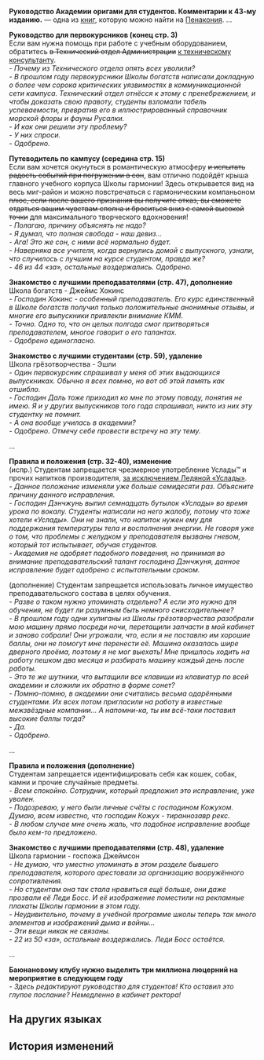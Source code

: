 {{Книга Инфобокс
|id           = 402
|Название     = Руководство Академии оригами для студентов. Комментарии к 43-му изданию.
|Изображение  = Item Penacony Readable 1.png
|Мир          = Пенакония
|Томов        = 1
|Автор        = <!--нужно добавить-->
|Описание     = Рецензии преподавателей к руководству для студентов. Представленные здесь рассуждения позволят вам прочувствовать дух свободы, который царит в Академии оригами.
|Том1         = {{tx}}
|Источник1    = {{tx|Отсутствует источник}}
|Персонажи    = 
|Фракции      = 
}}
'''Руководство Академии оригами для студентов. Комментарии к 43-му изданию.''' — одна из [[Книги|книг]], которую можно найти на [[Пенакония]].
<!--
==Получение==
<gallery>
Книга НАЗВАНИЕ.png|НАЗВАНИЕ
Локация НАЗВАНИЕ.png|Расположение на карте. Ближайший пространственный якорь «[[НАЗВАНИЕ]]»
</gallery>
-->
...

'''Руководство для первокурсников (конец стр. 3)'''<br />
Если вам нужна помощь при работе с учебным оборудованием, обратитесь <s>в Технический отдел Администрации</s> <u>к техническому консультанту</u>.<br />
''- Почему из Технического отдела опять всех уволили?<br />
- В прошлом году первокурсники Школы богатств написали докладную о более чем сорока критических уязвимостях в коммуникационной сети кампуса. Технический отдел отнёсся к этому с пренебрежением, и чтобы доказать свою правоту, студенты взломали табель успеваемости, превратив его в иллюстрированный справочник морской флоры и фауны Русалки.<br />
- И как они решили эту проблему?<br />
- У них спроси.<br />
- Одобрено.''

'''Путеводитель по кампусу (середина стр. 15)'''<br />
Если вам хочется окунуться в романтическую атмосферу <s>и испытать радость событий при погружении в сон</s>, вам отлично подойдёт крыша главного учебного корпуса Школы гармонии! Здесь открывается вид на весь миг-район и можно повстречаться с гармоническим компаньоном <s>плюс, если после вашего признания вы получите отказ, вы сможете отдаться вашим чувствам сполна и броситься вниз с самой высокой точки</s> для максимального творческого вдохновения!<br />
''- Полагаю, причину объяснять не надо?<br />
- Я думал, что полная свобода - наш девиз...<br />
- Ага! Это же сон, с ними всё нормально будет.<br />
- Наверняка все учителя, когда вернулись домой с выпускного, узнали, что случилось с лучшим на курсе студентом, правда же?<br />
- 46 из 44 «за», остальные воздержались. Одобрено.''

'''Знакомство с лучшими преподавателями (стр. 47), дополнение'''<br />
Школа богатств - Джеймс Хокинс<br />
''- Господин Хокинс - особенный преподаватель. Его курс единственный в Школе богатств получил только положительные анонимные отзывы, и многие его выпускники привлекли внимание КММ.<br />
- Точно. Одно то, что он целых полгода смог притворяться преподавателем, многое говорит о его талантах.<br />
- Одобрено единогласно.''

'''Знакомство с лучшими студентами (стр. 59), удаление'''<br />
Школа грёзотворчества - Эшли<br />
''- Один первокурсник спрашивал у меня об этих выдающихся выпускниках. Обычно я всех помню, но вот об этой память как отшибло.<br />
- Господин Даль тоже приходил ко мне по этому поводу, понятия не имею. Я и у других выпускников того года спрашивал, никто из них эту студентку не помнит.<br />
- А она вообще училась в академии?<br />
- Одобрено. Отмечу себе провести встречу на эту тему.''

...

'''Правила и положения (стр. 32-40), изменение'''<br />
(испр.) Студентам запрещается чрезмерное употребление Услады™ и прочих напитков производителя, <u>за исключением Ледяной «Услады»</u>.<br />
''- Данное положение изменяли уже больше семидесяти раз. Объясните причину данного исправления.<br />
- Господин Дэнчжунь выпил семнадцать бутылок «Услады» во время урока по вокалу. Студенты написали на него жалобу, потому что тоже хотели «Услады». Они не знали, что напиток нужен ему для поддержания температуры тела и восполнения энергии. Не говоря уже о том, что проблемы с желудком у преподавателя вызваны гневом, который тот испытывает, обучая студентов.<br />
- Академия не одобряет подобного поведения, но принимая во внимание преподавательский талант господина Дэнчжуня, данное исправление будет одобрено с испытательным сроком.''

(дополнение) Студентам запрещается использовать личное имущество преподавательского состава в целях обучения.<br />
''- Разве о таком нужно упоминать отдельно? А если это нужно для обучения, не будет ли разумным быть немного снисходительнее?<br />
- В прошлом году одни хулиганы из Школы грёзотворчества разобрали мою машину прямо посреди ночи, перетащили запчасти в мой кабинет и заново собрали! Они угрожали, что, если я не поставлю им хорошие баллы, они не помогут мне перенести её. Машина оказалась шире дверного проёма, поэтому я не мог выехать! Мне пришлось ходить на работу пешком два месяца и разбирать машину каждый день после работы.<br />
- Это те же шутники, что вытащили все клавиши из клавиатур по всей академии и сложили их обратно в форме сонет?<br />
- Помню-помню, в академии они считались весьма одарёнными студентами. Их всех потом пригласили на работу в известные межзвёздные компании... А напомни-ка, ты им всё-таки поставил высокие баллы тогда?<br />
- Да.<br />
- Одобрено.''

...

'''{{Размер|28|Неодобренные изменения}}'''

'''Правила и положения (дополнение)'''<br />
Студентам запрещается идентифицировать себя как кошек, собак, камни и прочие случайные предметы.<br />
''- Всем спокойно. Сотрудник, который предложил это исправление, уже уволен.<br />
- Подозреваю, у него были личные счёты с господином Кожухом. Думаю, всем известно, что господин Кожух - тираннозавр рекс.<br />
- В любом случае мне очень жаль, что подобное исправление вообще было кем-то предложено.''

'''Знакомство с лучшими преподавателями (стр. 48), удаление'''<br />
Школа гармонии - госпожа Джеймсон<br />
''- Не думаю, что уместно упоминать в этом разделе бывшего преподавателя, которого арестовали за организацию вооружённого сопротивления.<br />
- Но студентам она так стала нравиться ещё больше, они даже прозвали её Леди Босс. И её изображение поместили на рекламные плакаты Школы гармонии в этом году.<br />
- Неудивительно, почему в учебной программе школы теперь так много элементов и изображений дыма и войны...<br />
- Эти вещи никак не связаны.<br />
- 22 из 50 «за», остальные воздержались. Леди Босс остаётся.''

...

'''Баюнановому клубу нужно выделить три миллиона люцерний на мероприятие в следующем году'''<br />
''- Здесь редактируют руководство для студентов! Кто оставил это глупое послание? Немедленно в кабинет ректора!''

==На других языках==
{{На других языках
|en   = The Paperfold University Student Handbook &mdash; Comments on the 43rd Revised Edition
|zhs  = 折纸大学学生手册•第43版修订意见
|zht  = 摺紙大學學生手冊•第43版修訂意見
|ja   = 折り紙大学学生手帳・第43版修正意見
|ko   = 종이접기 아카데미 학생 수첩•제43판 수정 의견
|es   = Manual del estudiante de la Academia de Origami - Comentarios sobre la edición editada n.º 43
|fr   = Manuel de l'étudiant de l'Université Origami - Commentaires sur la 43ᵉ édition corrigée
|ru   = Руководство Академии оригами для студентов. Комментарии к 43-му изданию.
|th   = คู่มือนักศึกษามหาวิทยาลัย Paperfold (ข้อแนะนำแก้ไขฉบับที่ 43)
|vi   = Sổ tay sinh viên Học Viện Gấp Giấy-Ý kiến sửa đổi lần thứ 43
|de   = Studentenhandbuch der Origami-Akademie: Anmerkungen zur 43. Revision
|id   = Buku Panduan Mahasiswa Paperfold University: Komentar Revisi Edisi 43
|pt   = O Manual dos Estudantes da Academia Dobradura - Comentários sobre a 43ª Edição Revisada
}}

==История изменений==
{{История изменений|2.7}}